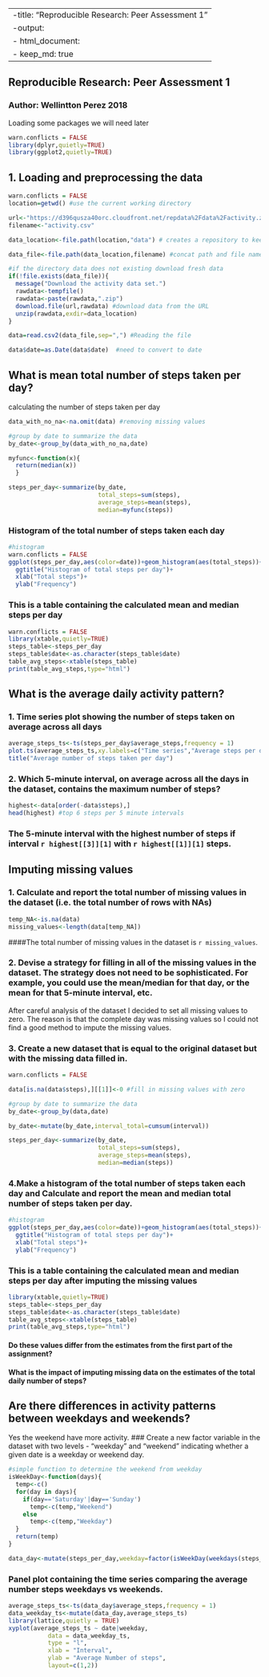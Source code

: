 ----
-title: "Reproducible Research: Peer Assessment 1"
-output: 
-  html_document:
-    keep_md: true
----

## Reproducible Research: Peer Assessment 1

### Author: Wellintton Perez 2018

Loading some packages we will need later
```r
warn.conflicts = FALSE
library(dplyr,quietly=TRUE)
library(ggplot2,quietly=TRUE)
```

## 1. Loading and preprocessing the data
```r
warn.conflicts = FALSE
location=getwd() #use the current working directory

url<-"https://d396qusza40orc.cloudfront.net/repdata%2Fdata%2Factivity.zip"
filename<-"activity.csv"

data_location<-file.path(location,"data") # creates a repository to keep the raw data

data_file<-file.path(data_location,filename) #concat path and file name

#if the directory data does not existing download fresh data
if(!file.exists(data_file)){
  message("Download the activity data set.")
  rawdata<-tempfile()
  rawdata<-paste(rawdata,".zip")
  download.file(url,rawdata) #download data from the URL
  unzip(rawdata,exdir=data_location)
}

data=read.csv2(data_file,sep=",") #Reading the file

data$date=as.Date(data$date)  #need to convert to date

```
## What is mean total number of steps taken per day?

calculating the number of steps taken per day
```r

data_with_no_na<-na.omit(data) #removing missing values

#group by date to summarize the data
by_date<-group_by(data_with_no_na,date) 

myfunc<-function(x){
  return(median(x))
  }

steps_per_day<-summarize(by_date,
                         total_steps=sum(steps),
                         average_steps=mean(steps),
                         median=myfunc(steps))
```
### Histogram of the total number of steps taken each day
```r
#histogram
warn.conflicts = FALSE
ggplot(steps_per_day,aes(color=date))+geom_histogram(aes(total_steps))+
  ggtitle("Histogram of total steps per day")+
  xlab("Total steps")+
  ylab("Frequency")
```

### This is a table containing the calculated mean and median steps per day
```r
warn.conflicts = FALSE
library(xtable,quietly=TRUE)
steps_table<-steps_per_day
steps_table$date<-as.character(steps_table$date)
table_avg_steps<-xtable(steps_table)
print(table_avg_steps,type="html")
```

## What is the average daily activity pattern?
### 1. Time series plot showing the number of steps taken on average across all days
```r
average_steps_ts<-ts(steps_per_day$average_steps,frequency = 1)
plot.ts(average_steps_ts,xy.labels=c("Time series","Average steps per day"))
title("Average number of steps taken per day")
```

### 2. Which 5-minute interval, on average across all the days in the dataset, contains the maximum number of steps?
```r
highest<-data[order(-data$steps),]
head(highest) #top 6 steps per 5 minute intervals
```
### The 5-minute interval with the highest number of steps if interval `r highest[[3]][1]` with `r highest[[1]][1]` steps. 

## Imputing missing values
### 1. Calculate and report the total number of missing values in the dataset (i.e. the total number of rows with NAs) 
```r
temp_NA<-is.na(data)
missing_values<-length(data[temp_NA])
```
####The total number of missing values in the dataset is `r missing_values`.

### 2. Devise a strategy for filling in all of the missing values in the dataset. The strategy does not need to be sophisticated. For example, you could use the mean/median for that day, or the mean for that 5-minute interval, etc.

After careful analysis of the dataset I decided to set all missing values to zero.  The reason is that the complete day was missing values so I could not find a good method to impute the missing values.

### 3. Create a new dataset that is equal to the original dataset but with the missing data filled in.
```r
warn.conflicts = FALSE

data[is.na(data$steps),][[1]]<-0 #fill in missing values with zero

#group by date to summarize the data
by_date<-group_by(data,date) 

by_date<-mutate(by_date,interval_total=cumsum(interval))

steps_per_day<-summarize(by_date,
                         total_steps=sum(steps),
                         average_steps=mean(steps),
                         median=median(steps))
```
### 4.Make a histogram of the total number of steps taken each day and Calculate and report the mean and median total number of steps taken per day.
```r
#histogram
ggplot(steps_per_day,aes(color=date))+geom_histogram(aes(total_steps))+
  ggtitle("Histogram of total steps per day")+
  xlab("Total steps")+
  ylab("Frequency")
```

### This is a table containing the calculated mean and median steps per day after imputing the missing values
```r
library(xtable,quietly=TRUE)
steps_table<-steps_per_day
steps_table$date<-as.character(steps_table$date)
table_avg_steps<-xtable(steps_table)
print(table_avg_steps,type="html")
```

#### Do these values differ from the estimates from the first part of the assignment? 
#### What is the impact of imputing missing data on the estimates of the total daily number of steps?

## Are there differences in activity patterns between weekdays and weekends?

Yes the weekend have more activity.
### Create a new factor variable in the dataset with two levels - "weekday" and "weekend" indicating whether a given date is a weekday or weekend day.
```r
#simple function to determine the weekend from weekday
isWeekDay<-function(days){
  temp<-c()
  for(day in days){
    if(day=='Saturday'|day=='Sunday')
      temp<-c(temp,"Weekend")
    else
      temp<-c(temp,"Weekday")
  }
  return(temp)
}

data_day<-mutate(steps_per_day,weekday=factor(isWeekDay(weekdays(steps_per_day$date)))) #mutate to add a new column with the week day

```
### Panel plot containing the time series comparing the average number steps weekdays vs weekends.
```r
average_steps_ts<-ts(data_day$average_steps,frequency = 1)
data_weekday_ts<-mutate(data_day,average_steps_ts)
library(lattice,quietly = TRUE)
xyplot(average_steps_ts ~ date|weekday,
           data = data_weekday_ts,
           type = "l",
           xlab = "Interval",
           ylab = "Average Number of steps",
           layout=c(1,2))
```
